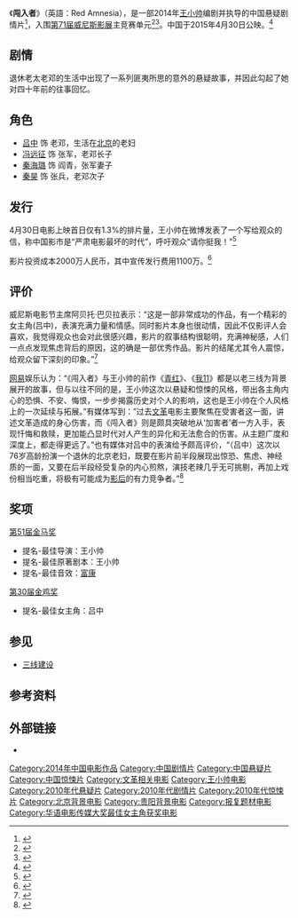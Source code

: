 {{Infobox film
| name           = 闯入者<br>Red Amnesia
| image          = Red Amnesia.jpg
| alt            = 
| caption        = 中国大陆版海报
| director       = [[王小帅|王小帅]]
| producer       = 
| writer         = 王小帅
| starring       = 
| music          = 
| cinematography = 
| editing        = 
| studio         =   [[北京冬春文化传播有限公司|北京冬春文化传播有限公司]]<br />银润传媒<br />合润传媒<br />重庆电影集团<br /> 
| distributor    = 
| released       = {{Film date|2014|09|04|[[第71届威尼斯影展|威尼斯]]|2015|4|30|中国}} 
| runtime        = 110 分钟
| country        = {{CHNML}}
| language       = 国语
| budget         = 2000万人民币
| gross          = 900多万
}}

《'''闯入者'''》（英語：Red Amnesia），是一部2014年[[王小帅|王小帅]]编剧并执导的中国悬疑剧情片<ref>{{cite web |url=http://news.xinhuanet.com/ent/2014-03/28/c_126327144.htm |language= |title=王小帅《闯入者》大玩"神秘感" 悬疑凶杀看点多 |publisher=新华娱乐 |date=2014年3月28日 |accessdate= |deadurl=yes |archiveurl=https://web.archive.org/web/20140903083458/http://news.xinhuanet.com/ent/2014-03/28/c_126327144.htm |archivedate=2014年9月3日 }}</ref>，入围[[第71届威尼斯影展|第71届威尼斯影展]]主竞赛单元<ref >{{cite web |url=http://news.youth.cn/yl/201408/t20140827_5679884.htm |language= |title=71届威尼斯电影节将开幕 《闯入者》竞逐金狮 |publisher=解放日报 |date=2014-08-27 |accessdate= |archive-date=2019-08-23 |archive-url=https://web.archive.org/web/20190823224441/http://news.youth.cn/yl/201408/t20140827_5679884.htm |dead-url=no }}</ref><ref name="labiennale">{{cite web|url= http://www.labiennale.org/en/cinema/71st-festival/line-up/off-sel/venezia71/venezia71.html?nocache=true&currentpage=2|title= Venezia 71|accessdate= 3 August 2014|work= www.labiennale.org|deadurl= yes|archiveurl= https://web.archive.org/web/20140727184125/http://www.labiennale.org/en/cinema/71st-festival/line-up/off-sel/venezia71/venezia71.html?nocache=true&currentpage=2|archivedate= 2014年7月27日}}</ref>。中国于2015年4月30日公映。<ref >{{cite web |url=http://ent.163.com/15/0331/08/AM16PL0E000300B1.html |language= |title=电影《闯入者》“目击中国”版预告曝光 |publisher=网易娱乐 |date=2015-03-31 |accessdate= |archive-date=2019-08-26 |archive-url=https://web.archive.org/web/20190826200615/http://ent.163.com/15/0331/08/AM16PL0E000300B1.html |dead-url=no }}</ref>

== 剧情 ==
退休老太老邓的生活中出现了一系列匪夷所思的意外的悬疑故事，并因此勾起了她对四十年前的往事回忆。

==角色==
*[[吕中|吕中]] 饰 老邓，生活在[[北京|北京]]的老妇
*[[冯远征|冯远征]] 饰 张军，老邓长子
*[[秦海璐|秦海璐]] 饰 阎青，张军妻子
*[[秦昊|秦昊]] 饰 张兵，老邓次子

==发行==
4月30日电影上映首日仅有1.3%的排片量，王小帅在微博发表了一个写给观众的信，称中国影市是“严肃电影最坏的时代”，呼吁观众“请你挺我！”<ref >{{cite web |url=http://ent.163.com/15/0501/08/AOH3KICG000300B1.html |language= |title=《闯入者》排片低 王小帅：严肃电影最坏的时代 |publisher=m1905电影网 |date=2015-05-01 |accessdate= |archive-url=https://web.archive.org/web/20150727190420/http://ent.163.com/15/0501/08/AOH3KICG000300B1.html |archive-date=2015-07-27 |dead-url=yes }}</ref>

影片投资成本2000万人民币，其中宣传发行费用1100万。<ref >{{cite web |url=http://news.mtime.com/2015/05/05/1542282-2.html#content |language= |title=严肃电影就没资格要票房？ |publisher=Mtime时光网 |date=2015-05-06 |accessdate= |archive-url=https://web.archive.org/web/20150508192459/http://news.mtime.com/2015/05/05/1542282-2.html#content |archive-date=2015-05-08 |dead-url=yes }}</ref>

== 评价 ==

威尼斯电影节主席阿贝托·巴贝拉表示：“这是一部非常成功的作品，有一个精彩的女主角(吕中)，表演充满力量和情感。同时影片本身也很动情，因此不仅影评人会喜欢，我觉得观众也会对此很感兴趣，影片的叙事结构很聪明，充满神秘感，人们一点点发现焦虑背后的原因，这的确是一部优秀作品。影片的结尾尤其令人震惊，给观众留下深刻的印象。”<ref >{{cite web |url=http://ent.sina.com.cn/m/f/2014-09-04/23034204201.shtml |language= |title=威尼斯掌门人支招华语片 赞《闯入者》 |publisher=新浪娱乐 |date=2014年9月4日 |accessdate= |archive-date=2019-08-20 |archive-url=https://web.archive.org/web/20190820231516/http://ent.sina.com.cn/m/f/2014-09-04/23034204201.shtml |dead-url=no }}</ref>

[[网易|网易]]娱乐认为：“《闯入者》与王小帅的前作《[[青红|青红]]》、《[[我11|我11]]》都是以老三线为背景展开的故事，但与以往不同的是，王小帅这次以悬疑和惊悚的风格，带出各主角内心的恐惧、不安、悔恨，一步步揭露历史对个人的影响，这也是王小帅在个人风格上的一次延续与拓展。”有媒体写到：”过去[[文革|文革]]电影主要聚焦在受害者这一面，讲述文革造成的身心伤害，而《闯入者》则是颇具突破地从‘加害者’者一方入手，表现忏悔和救赎，更加能凸显时代对人产生的异化和无法愈合的伤害。从主题广度和深度上，都走得更远了。”也有媒体对吕中的表演给予颇高评价，“（吕中）这次以76岁高龄扮演一个退休的北京老妇，既要在影片前半段展现出惊恐、焦虑、神经质的一面，又要在后半段经受复杂的内心煎熬，演技老辣几乎无可挑剔，再加上戏份相当吃重，将极有可能成为[[影后|影后]]的有力竞争者。”<ref >{{cite web |url=http://ent.163.com/14/0903/08/A57226J500034U1J.html |language= |title=《闯入者》威尼斯放映 媒体反馈：风格拓展 |publisher=网易娱乐 |date=2014-09-03 |accessdate= |archive-date=2019-08-26 |archive-url=https://web.archive.org/web/20190826173706/http://ent.163.com/14/0903/08/A57226J500034U1J.html |dead-url=no }}</ref>

== 奖项 ==
;[[第51届金马奖|第51届金马奖]]
*提名-最佳导演：王小帅
*提名-最佳原著剧本：王小帅
*提名-最佳音效：[[富康|富康]]

;[[第30届金鸡奖|第30届金鸡奖]]
*提名-最佳女主角：吕中

== 参见 ==
*[[三线建设|三线建设]]

==参考资料==
{{reflist}}

==外部链接==
*{{IMDb title|3890278|Chuang ru zhe}}

{{王小帅}}
{{文革相关作品}}
{{青年電影手冊華語十佳頒獎典禮華語十佳電影}}
{{DEFAULTSORT:CHUANG}}
[[Category:2014年中国电影作品|Category:2014年中国电影作品]]
[[Category:中国剧情片|Category:中国剧情片]]
[[Category:中国悬疑片|Category:中国悬疑片]]
[[Category:中国惊悚片|Category:中国惊悚片]]
[[Category:文革相关电影|Category:文革相关电影]]
[[Category:王小帅电影|Category:王小帅电影]]
[[Category:2010年代悬疑片|Category:2010年代悬疑片]]
[[Category:2010年代剧情片|Category:2010年代剧情片]]
[[Category:2010年代惊悚片|Category:2010年代惊悚片]]
[[Category:北京背景电影|Category:北京背景电影]]
[[Category:贵阳背景电影|Category:贵阳背景电影]]
[[Category:报复题材电影|Category:报复题材电影]]
[[Category:华语电影传媒大奖最佳女主角获奖电影|Category:华语电影传媒大奖最佳女主角获奖电影]]